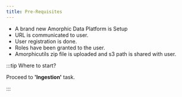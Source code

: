```yaml
---
title: Pre-Requisites
---
```



- A brand new Amorphic Data Platform is Setup
- URL is communicated to user.
- User registration is done.
- Roles have been granted to the user.
- Amorphicutils zip file is uploaded and s3 path is shared with user. 

:::tip Where to start?

  Proceed to **'Ingestion'** task. 

:::
